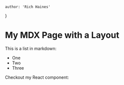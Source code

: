 
    author: 'Rich Haines'
}

# My MDX Page with a Layout

This is a list in markdown:

- One
- Two
- Three

Checkout my React component:

<BackButton/>
